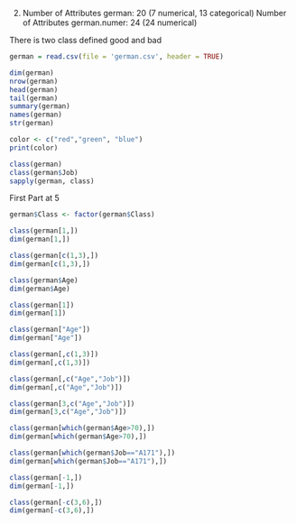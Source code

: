 2.
Number of Attributes german: 20 (7 numerical, 13 categorical)
Number of Attributes german.numer: 24 (24 numerical)

There is two class defined good and bad

```r
german = read.csv(file = 'german.csv', header = TRUE)

dim(german)
nrow(german)
head(german)
tail(german)
summary(german)
names(german)
str(german)
```
```r
color <- c("red","green", "blue")
print(color)
```

```r
class(german)
class(german$Job)
sapply(german, class)
```

First Part at 5
```r
german$Class <- factor(german$Class)
```

```r
class(german[1,])
dim(german[1,])
```

```r
class(german[c(1,3),])
dim(german[c(1,3),])

```

```r
class(german$Age)
dim(german$Age)

```

```r
class(german[1])
dim(german[1])
```

```r
class(german["Age"])
dim(german["Age"])
```

```r
class(german[,c(1,3)])
dim(german[,c(1,3)])
```

```r
class(german[,c("Age","Job")])
dim(german[,c("Age","Job")])
```

```r
class(german[3,c("Age","Job")])
dim(german[3,c("Age","Job")])
```

```r
class(german[which(german$Age>70),])
dim(german[which(german$Age>70),])
```

```r
class(german[which(german$Job=="A171"),])
dim(german[which(german$Job=="A171"),])
```

```r
class(german[-1,])
dim(german[-1,])
```

```r
class(german[-c(3,6),])
dim(german[-c(3,6),])
```
















